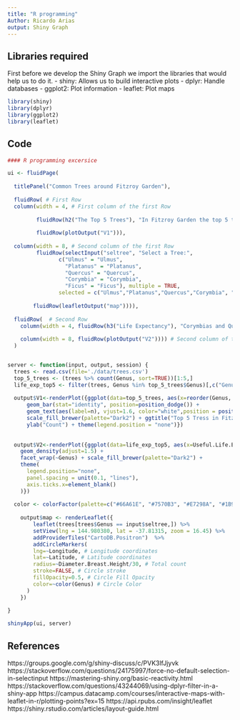 ---
title: "R programming"
Author: Ricardo Arias
output: Shiny Graph
---

## Libraries required
First before we develop the Shiny Graph we import the libraries that would help us to do it. 
  - shiny: Allows us to build interactive plots
  - dplyr: Handle databases
  - ggplot2: Plot information
  - leaflet: Plot maps
```{r}
library(shiny)
library(dplyr)
library(ggplot2)
library(leaflet)
```


## Code
```{r}
#### R programming excersice

ui <- fluidPage(
  
  titlePanel("Common Trees around Fitzroy Garden"),
  
  fluidRow( # First Row
  column(width = 4, # First column of the first Row
         
         fluidRow(h2("The Top 5 Trees"), "In Fitzroy Garden the top 5 trees are: Ulmus, Platanus, Quercus, Corymbia and Ficus. Even though the Ulmus is the most popular by far, as there are almost 4 times more than the second most popular trees that is the Platanus"),
         
         fluidRow(plotOutput("V1"))),
  
  column(width = 8, # Second column of the first Row
         fluidRow(selectInput("seltree", "Select a Tree:",
                c("Ulmus" = "Ulmus",
                  "Platanus" = "Platanus",
                  "Quercus" = "Quercus",
                  "Corymbia" = "Corymbia",
                  "Ficus" = "Ficus"), multiple = TRUE,
                selected = c("Ulmus","Platanus","Quercus","Corymbia", "Ficus"))),
         
        fluidRow(leafletOutput("map")))),
  
  fluidRow(  # Second Row
    column(width = 4, fluidRow(h3("Life Expectancy"), "Corymbias and Quercus are the trees with more Life Expectancy of the top 5 most common trees in Fitzroy Garden, those trees can live up to 60 years and even more. Meanwhile, Ulmus and Platanus are the trees with the least life expectancy of the top 5 most common trees in Fitzroy Garden, living no more than 15 years. Finally, Ficus could have either a long or short Life Expectancy something that needs to be more investigated")), # First column of the Second Row
    
    column(width = 8, fluidRow(plotOutput("V2")))) # Second column of the Second Row
  )


server <- function(input, output, session) {
  trees <- read.csv(file='./data/trees.csv')
  top_5_trees <- (trees %>% count(Genus, sort=TRUE))[1:5,]
  life_exp_top5 <- filter(trees, Genus %in% top_5_trees$Genus)[,c("Genus", "Useful.Life.Expectancy.Value")] 
  
  output$V1<-renderPlot({ggplot(data=top_5_trees, aes(x=reorder(Genus, -n), y=n, fill=Genus))+
      geom_bar(stat="identity", position=position_dodge()) + 
      geom_text(aes(label=n), vjust=1.6, color="white",position = position_dodge(0.9), size=5)+
      scale_fill_brewer(palette="Dark2") + ggtitle("Top 5 Tress in Fitzroy Garden")+ xlab("Genus") +
      ylab("Count") + theme(legend.position = "none")})
  
    
  output$V2<-renderPlot({ggplot(data=life_exp_top5, aes(x=Useful.Life.Expectancy.Value, group=Genus, fill=Genus)) + scale_fill_brewer(palette="Dark2") +
    geom_density(adjust=1.5) +
    facet_wrap(~Genus) + scale_fill_brewer(palette="Dark2") +
    theme(
      legend.position="none",
      panel.spacing = unit(0.1, "lines"),
      axis.ticks.x=element_blank()
    )})
  
  color <- colorFactor(palette=c("#66A61E", "#7570B3", "#E7298A", "#1B9E77", "#D95F02"), levels = c("Ulmus", "Platanus", "Quercus", "Corymbia", "Ficus"))
  
    output$map <- renderLeaflet({
        leaflet(trees[trees$Genus == input$seltree,]) %>%
        setView(lng = 144.980380, lat = -37.81315, zoom = 16.45) %>%
        addProviderTiles("CartoDB.Positron")  %>% 
        addCircleMarkers(
        lng=~Longitude, # Longitude coordinates
        lat=~Latitude, # Latitude coordinates
        radius=~Diameter.Breast.Height/30, # Total count
        stroke=FALSE, # Circle stroke
        fillOpacity=0.5, # Circle Fill Opacity
        color=~color(Genus) # Circle Color 
      )
    })
    
}

shinyApp(ui, server)
```


## References
https://groups.google.com/g/shiny-discuss/c/PVK3lfJjyvk
https://stackoverflow.com/questions/24175997/force-no-default-selection-in-selectinput
https://mastering-shiny.org/basic-reactivity.html
https://stackoverflow.com/questions/43244069/using-dplyr-filter-in-a-shiny-app
https://campus.datacamp.com/courses/interactive-maps-with-leaflet-in-r/plotting-points?ex=15
https://api.rpubs.com/insight/leaflet
https://shiny.rstudio.com/articles/layout-guide.html
